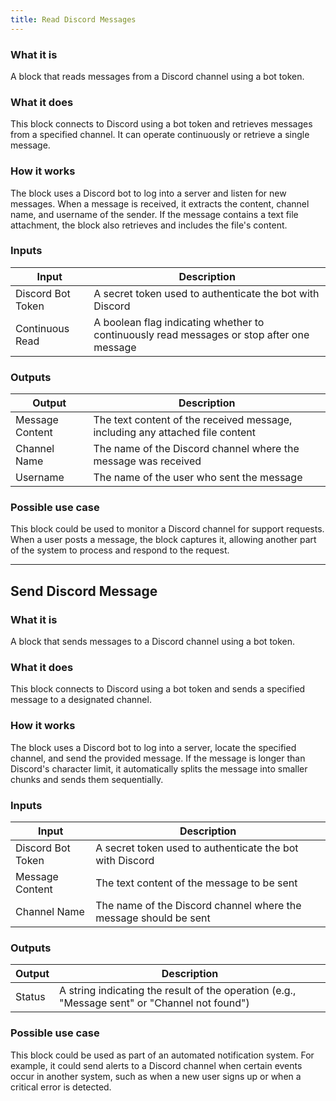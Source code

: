 ```yaml
---
title: Read Discord Messages
---
```


### What it is
A block that reads messages from a Discord channel using a bot token.

### What it does
This block connects to Discord using a bot token and retrieves messages from a specified channel. It can operate continuously or retrieve a single message.

### How it works
The block uses a Discord bot to log into a server and listen for new messages. When a message is received, it extracts the content, channel name, and username of the sender. If the message contains a text file attachment, the block also retrieves and includes the file's content.

### Inputs
| Input | Description |
|-------|-------------|
| Discord Bot Token | A secret token used to authenticate the bot with Discord |
| Continuous Read | A boolean flag indicating whether to continuously read messages or stop after one message |

### Outputs
| Output | Description |
|--------|-------------|
| Message Content | The text content of the received message, including any attached file content |
| Channel Name | The name of the Discord channel where the message was received |
| Username | The name of the user who sent the message |

### Possible use case
This block could be used to monitor a Discord channel for support requests. When a user posts a message, the block captures it, allowing another part of the system to process and respond to the request.

---

## Send Discord Message

### What it is
A block that sends messages to a Discord channel using a bot token.

### What it does
This block connects to Discord using a bot token and sends a specified message to a designated channel.

### How it works
The block uses a Discord bot to log into a server, locate the specified channel, and send the provided message. If the message is longer than Discord's character limit, it automatically splits the message into smaller chunks and sends them sequentially.

### Inputs
| Input | Description |
|-------|-------------|
| Discord Bot Token | A secret token used to authenticate the bot with Discord |
| Message Content | The text content of the message to be sent |
| Channel Name | The name of the Discord channel where the message should be sent |

### Outputs
| Output | Description |
|--------|-------------|
| Status | A string indicating the result of the operation (e.g., "Message sent" or "Channel not found") |

### Possible use case
This block could be used as part of an automated notification system. For example, it could send alerts to a Discord channel when certain events occur in another system, such as when a new user signs up or when a critical error is detected.
